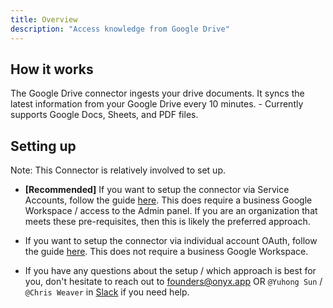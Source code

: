 ```yaml
---
title: Overview
description: "Access knowledge from Google Drive"
---
```


## How it works

The Google Drive connector ingests your drive documents. It syncs the latest information from
your Google Drive every 10 minutes. - Currently supports Google Docs, Sheets, and PDF files.

## Setting up

Note: This Connector is relatively involved to set up.

- **[Recommended]** If you want to setup the connector via Service Accounts, follow the guide [here](/connectors/google_drive/service_account).
  This does require a business Google Workspace / access to the Admin panel. If you are an organization that meets
  these pre-requisites, then this is likely the preferred approach.

- If you want to setup the connector via individual account OAuth, follow the guide [here](/connectors/google_drive/oauth).
  This does not require a business Google Workspace.

- If you have any questions about the setup / which approach is best for you, don't hesitate to reach out
  to [founders@onyx.app](mailto:founders@onyx.app) OR `@Yuhong Sun` / `@Chris Weaver` in
  [Slack](https://join.slack.com/t/onyx-dot-app/shared_invite/zt-34lu4m7xg-TsKGO6h8PDvR5W27zTdyhA) if you need help.
